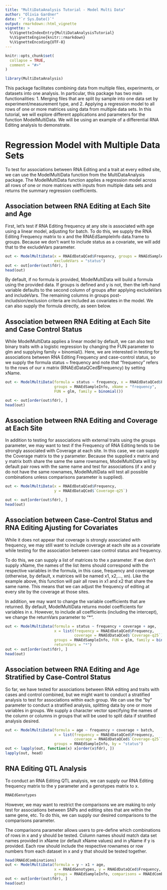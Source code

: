 ---
title: "MultiDataAnalysis Tutorial - Model Multi Data"
author: "Olivia Gardner"
date: "`r Sys.Date()`"
output: rmarkdown::html_vignette
vignette: >
  %\VignetteIndexEntry{MultiDataAnalysisTutorial}
  %\VignetteEngine{knitr::rmarkdown}
  %\VignetteEncoding{UTF-8}
---

```{r, include = FALSE}
knitr::opts_chunk$set(
  collapse = TRUE,
  comment = "#>"
)
```

```{r setup}
library(MultiDataAnalysis)
```

This package facilitates combining data from multiple files, experiments, or datasets into one analysis. In particular, this package has two main functionalities: 1. Merging files that are split by sample into one data set by experiment/measurement type, and 2. Applying a regression model to all rows of one or more matrices using data from multiple data sets. In this tutorial, we will explore different applications and parameters for the function ModelMultiData. We will be using an example of a differential RNA Editing analysis to demonstrate. 

# Regression Model with Multiple Data Sets 

To test for associations between RNA Editing and a trait at every edited site, we can use the ModelMultiData function from the MultiDataAnalysis package. The ModelMultiData function applies a regression model across all rows of one or more matrices with inputs from multiple data sets and returns the summary regression coefficients.

## Association between RNA Editing at Each Site and Age  

First, let's test if RNA Editing frequency at any site is associated with age using a linear model, adjusting for batch. To do this, we supply the RNA Editing Frequency matrix to x and the RNAEdSampleInfo data.frame to groups. Because we don't want to include status as a covariate, we will add that to the excludeVars parameter. 

```{r}
out <- ModelMultiData(x = RNAEdDataQCed$Frequency, groups = RNAEdSampleInfo,
                      excludeVars = "status")
out <- out[order(out$fdr), ]
head(out)
```

By default, if no formula is provided, ModelMultiData will build a formula using the provided data. If groups is defined and y is not, then the left-hand variable defaults to the second column of groups after applying excludeVars and includeVars. The remaining columns in groups post-includsion/exclusion criteria are included as covariates in the model. We can also supply the formula directly, as seen below. 

## Association between RNA Editing at Each Site and Case Control Status 

While ModelMultiData applies a linear model by default, we can also test binary traits with a logistic regression by changing the FUN parameter to glm and supplying family = binomial(). Here, we are interested in testing for associations between RNA Editing Frequency and case-control status, so we supply the formula status ~ frequency and note that "frequency" refers to the rows of our x matrix (RNAEdDataQCed$Frequency) by setting xName. 

```{r warning=FALSE}
out <- ModelMultiData(formula = status ~ frequency, x = RNAEdDataQCed$Frequency,
                      groups = RNAEdSampleInfo, xName = "frequency", 
                      FUN = glm, family = binomial())

out <- out[order(out$fdr), ]
head(out)
```

## Association between RNA Editing and Coverage at Each Site 

In addition to testing for associations with external traits using the groups parameter, we may want to test if the Frequency of RNA Editing tends to be strongly associated with Coverage at each site. In this case, we can supply the Coverage matrix to the y parameter. Because the supplied x matrix and y matrix both share the same the same rownames, ModelMultiData will by default pair rows with the same name and test for associations (if x and y do not have the same rownames, ModelMultiData will test all possible combinations unless comparisons parameter is supplied). 

```{r}
out <- ModelMultiData(x = RNAEdDataQCed$Frequency, 
                      y = RNAEdDataQCed$`Coverage-q25`)

out <- out[order(out$fdr), ]
head(out)
```

## Association between Case-Control Status and RNA Editing Ajusting for Covariates 

While it does not appear that coverage is strongly associated with frequency, we may still want to include coverage at each site as a covariate while testing for the association between case control status and frequency. 

To do this, we can supply a list of matrices to the x parameter. If we don't supply xName, the names of the list items should correspond with the respective variables in the formula, in this case, frequency and coverage (otherwise, by default, x matrices will be named x1, x2,..., xn). Like the example above, this function will pair all rows in x1 and x2 that share the same name. This means that we can adjust the frequency of editing at every site by the coverage at those sites. 

In addition, we may want to change the variable coefficients that are returned. By default, ModelMultiData returns model coefficients for variables in x. However, to include all coefficients (including the intercept), we change the returnVars parameter to "*". 


```{r warning=FALSE}
out <- ModelMultiData(formula = status ~ frequency + coverage + age, 
                      x = list(frequency = RNAEdDataQCed$Frequency, 
                               coverage = RNAEdDataQCed$`Coverage-q25`), 
                      groups = RNAEdSampleInfo, FUN = glm, family = binomial(),
                      returnVars = "*")
out <- out[order(out$fdr), ]
head(out)
```

## Association between RNA Editing and Age Stratified by Case-Control Status 

So far, we have tested for associations between RNA editing and traits with cases and control combined, but we might want to conduct a stratified analysis to test for associations within each group. We can use the "by" parameter to conduct a stratified analysis, splitting data by one or more variables in groups. We supply a character vector specifying the names of the column or columns in groups that will be used to split data if stratified analysis desired. 

```{r warning=FALSE}
out <- ModelMultiData(formula = age ~ frequency + coverage + batch, 
                      x = list(frequency = RNAEdDataQCed$Frequency, 
                               coverage = RNAEdDataQCed$`Coverage-q25`), 
                      groups = RNAEdSampleInfo, by = "status")
out <- lapply(out, function(x) x[order(x$fdr), ])
lapply(out, head)
```

## RNA Editing QTL Analysis 

To conduct an RNA Editing QTL analysis, we can supply our RNA Editing frequency matrix to the y parameter and a genotypes matrix to x. 

```{r}
RNAEdGenotypes
```

However, we may want to restrict the comparisons we are making to only test for associations between SNPs and editing sites that are within the same gene, etc. To do this, we can supply our desired comparisons to the comparisons parameter. 

The comparisons parameter allows users to pre-define which combinations of rows in x and y should be tested.  Column names should match data set names provided in xName (or default xName values) and in yName if y is provided. Each row should include the respective rownames or row numbers from each dataset in x and y that should be tested together. 

```{r}
head(RNAEdCombinations)
out <- ModelMultiData(formula = y ~ x1 + age, 
                      x = RNAEdGenotypes, y = RNAEdDataQCed$Frequency, 
                      groups = RNAEdSampleInfo, comparisons = RNAEdCombinations)
out <- out[order(out$fdr), ]
head(out)
```


